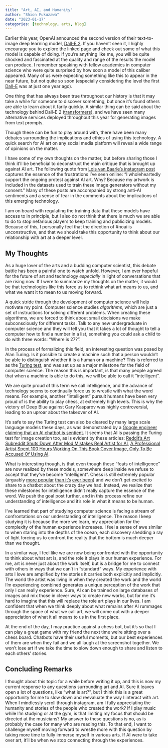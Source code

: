 ```yaml
---
title: "Art, AI, and Humanity"
author: "Shion Fukuzawa"
date: "2023-01-17"
categories: [technology, arts, blog]
---
```


Earlier this year, OpenAI announced the second version of their text-to-image deep learning model, [Dall-E 2](https://openai.com/dall-e-2/). If you haven't seen it, I highly encourage you to explore the linked page and check out some of what this model is capable of doing. If you're anything like me, you will be quite shocked and fascinated at the quality and range of the results the model can produce. I remember speaking with fellow academics in computer science who were quite surprised by how soon a model of this caliber appeared. Many of us were expecting something like this to appear in the near future, but not quite so soon (especially considering the level the first [Dall-E](https://openai.com/blog/dall-e/) was at just one year ago). 

One thing that has always been true throughout our history is that it may take a while for someone to discover something, but once it's found others are able to learn about it farily quickly. A similar thing can be said about the technology behind Dall-E 2 ([transformers](https://en.wikipedia.org/wiki/Transformer_(machine_learning_model))), and we have seen many alternative services deployed throughout this year for generating images from text prompts. 

Though these can be fun to play around with, there have been many debates surrounding the implications and ethics of using this technology. A quick search for AI art on any social media platform will reveal a wide range of opinions on the matter. 

I have some of my own thoughts on the matter, but before sharing those I think it'll be beneficial to deconstruct the main critique that is brought up against AI art. The following quote from [Lois van Baarle's instagram post](https://www.instagram.com/p/CmMds1dM__Z/) captures the essence of the frustrations I've seen online: “I wholeheartedly support the ongoing protest against AI art. Why? Because my artwork is included in the datasets used to train these image generators without my consent.” Many of these posts are accompanied by strong anti-AI sentiments and a sense of fear in the comments about the implications of this emerging technology. 

I am on board with regulating the training data that these models have access to in principle, but I also do not think that there is much we are able to do to stop nefarious players to keep training and publicizing models. Because of this, I personally feel that the direction of #noai is unconstructive, and that we should take this opportunity to think about our relationship with art at a deeper level. 

## My Thoughts 

As a huge lover of the arts and a budding computer scientist, this debate battle has been a painful one to watch unfold. However, I am ever hopeful for the future of art and technology *especially* in light of conversations that are rising now. If I were to summarize my thoughts on the matter, it would be that technologies like this force us to rethink what art means to us, and what we want it to mean to us moving forward. 

A quick stride through the development of computer science will help motivate my point. Computer science studies *algorithms*, which are just a set of instructions for solving different problems. When creating these algorithms, we are forced to think about small decisions we make subconsciously for different tasks. Talk to any new undergraduate in computer science and they will tell you that it takes a lot of thought to tell a computer how to find a number in a list, something you could ask a child to do with three words: "Where is 27?". 

In the process of formalizing this field, an interesting question was posed by Alan Turing. Is it possible to create a machine such that a person wouldn't be able to distinguish whether it is a human or a machine? This is referred to as the [Turing test](https://en.wikipedia.org/wiki/Turing_test), and was set up as a major milestone for the field of computer science. The reason this is important, is that many people agreed that when a machine is able to do this, we will be able to call it "intelligent". 

We are quite proud of this term we call intelligence, and the advance of technology seems to continually force us to wrestle with what the word means. For example, another "intelligent" pursuit humans have been very proud of is the ability to play chess, at extremely high levels. This is why the victory of Deep Blue against Gary Kasparov was highly controversial, leading to an uproar about the takeover of AI. 

It's safe to say the Turing test can also be cleared by many large scale language models these days, as was demonstrated by a [Google engineer claiming that an AI chatbot is sentient](https://www.scientificamerican.com/article/google-engineer-claims-ai-chatbot-is-sentient-why-that-matters/). It seems that AI is passing the Turing test for image creation too, as is evident by these articles: [Reddit’s Art Subreddit Shuts Down After Mod Mistakes Real Artist for AI](https://www.gamerevolution.com/news/931803-reddit-art-subreddit-shuts-down-ai-artist-mod-ban), [A Professional Artist Spent 100 Hours Working On This Book Cover Image, Only To Be Accused Of Using AI](https://www.buzzfeednews.com/article/chrisstokelwalker/art-subreddit-illustrator-ai-art-controversy). 

What is interesting though, is that even though these "feats of intelligence" are now realized by these models, somewhere deep inside we refuse to accept that they've become "intelligent". Chess is still extremely popular (arguably [more popular](https://win.gg/news/ludwig-broke-viewership-record-during-chessboxing-event/) [than it's](https://www.chess.com/article/view/chesscom-reaches-100-million-members) [ever been](https://en.wikipedia.org/wiki/PogChamps)) and we don't get excited to share to a chatbot about the crazy day we had. Instead, we realize that these milestones for intelligence didn't really capture the essence of the word. We push the goal post further, and in this process refine our understanding of intelligence and it's role in what it means to be human. 

I've learned that part of studying computer science is facing a stream of confrontations on our understanding of intelligence. The reason I keep studying it is because the more we learn, my appreciation for the complexity of the human experience increases. I feel a sense of awe similar to when staring into the depths of the ocean, each discovery shedding a ray of light forcing us to confront the reality that the bottom is much deeper than we thought.

In a similar way, I feel like we are now being confronted with the opportunity to think about what art is, and the role it plays in our human experience. For me, art is never just about the work itself, but is a bridge for me to connect with others in ways that we can't in "standard" ways. My experience with arts I love are amplified by the stories it carries both explicitly and implicitly. The world the artist was living in when they created the work and the world I'm experiencing combined generates a unique perception of the work that only I can really experience. Sure, AI can be trained on large databases of images and mix those in clever ways to create new works, but for me it's hard to imagine that this will replace the role art plays in our lives. I am confident that when we think deeply about what remains after AI rummages through the space of what we call art, we will come out with a deeper appreciation of what it all means to us in the first place. 

At the end of the day, I may practice against a chess bot, but it's so that I can play a great game with my friend the next time we're sitting over a chess board. Chatbots have their useful moments, but our best experiences of them are when they fail and we all laugh at the screenshot together. We won't lose art if we take the time to slow down enough to share and listen to each others' stories. 

## Concluding Remarks

I thought about this topic for a while before writing it up, and this is now my current response to any questions surrounding art and AI. Sure it leaves open a lot of questions, like "what is art?", but I think this is a great opportunity for me to slow down and reevaluate the way I interact with art. When I mindlessly scroll through instagram, am I fully appreciating the humanity and stories of the people who created the work? If I play music while I'm studying or at the gym, is that limiting my focus that should be directed at the musicians? My answer to these questions is no, as is probably the case for many who are reading this. To that end, I want to challenge myself moving forward to wrestle more with this question by taking more time to fully immerse myself in various arts. If AI were to take over art, it'll be when we stop connecting through the experiences. 


